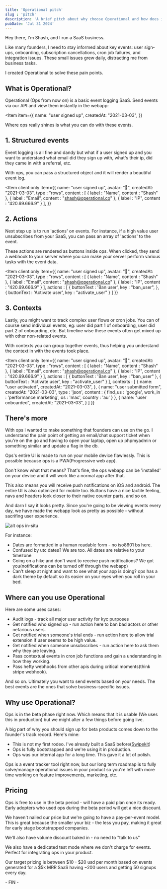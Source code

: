 ```yaml
---
title: 'Operational pitch'
slug : 'pitch'
description: 'A brief pitch about why choose Operational and how does it help your business'
pubDate: 'Jul 31 2024'
---
```



Hey there, I'm Shash, and I run a SaaS business.

Like many founders, I need to stay informed about key events: user sign-ups, onboarding, subscription cancellations, cron job failures, and integration issues. These small issues grew daily, distracting me from business tasks.

I created Operational to solve these pain points.

What is Operational?
--------------------

Operational (Ops from now on) is a basic event logging SaaS. Send events via our API and view them instantly in the webapp:

<Item 
  item={{
    name: "user signed up",
    createdAt: "2021-03-03",
  }}
></Item>

Where ops really shines is what you can do with these events.

1\. Structured events
---------------------

Event logging is all fine and dandy but what if a user signed up and you want to understand what email did they sign up with, what's their ip, did they came in with a referral, etc.

With ops, you can pass a structured object and it will render a beautiful event log.

<Item client:only 
  item={{
    name: "user signed up",
    avatar: "🙂",
    createdAt: "2021-03-03",
    type : "rows",
    content : [
      {
        label : "Name",
        content : "Shash"
      },
      {
        label : "Email",
        content : "shash@operational.co"
      },
      {
        label : "IP",
        content : "420.69.666.9"
      }
    ],
  }}
></Item>

2\. Actions
-----------

Next step up is to run 'actions' on events. For instance, if a high value user unsubscribes from your SaaS, you can pass an array of 'actions' to the event.

These actions are rendered as buttons inside ops. When clicked, they send a webhook to your server where you can make your server perform various tasks with the event data.

<Item client:only 
  item={{
    name: "user signed up",
    avatar: "🙂",
    createdAt: "2021-03-03",
    type : "rows",
    content : [
      {
        label : "Name",
        content : "Shash"
      },
      {
        label : "Email",
        content : "shash@operational.co"
      },
      {
        label : "IP",
        content : "420.69.666.9"
      }
    ],
    actions : [
      {
        buttonText : 'Ban user',
        key : "ban_user",
      },
      {
        buttonText : 'Activate user',
        key : "activate_user"
      }
    ]
  }}
></Item>

3\. Contexts
------------

Lastly, you might want to track complex user flows or cron jobs. You can of course send individual events, eg: user did part 1 of onboarding, user did part 2 of onboarding, etc. But timeline wise these events often get mixed up with other non-related events.

With contexts you can group together events, thus helping you understand the context in with the events took place.

<Item client:only 
  item={{
    name: "user signed up",
    avatar: "🙂",
    createdAt: "2021-03-03",
    type : "rows",
    content : [
      {
        label : "Name",
        content : "Shash"
      },
      {
        label : "Email",
        content : "shash@operational.co"
      },
      {
        label : "IP",
        content : "420.69.666.9"
      }
    ],
    actions : [
      {
        buttonText : 'Ban user',
        key : "ban_user"
      },
      {
        buttonText : 'Activate user',
        key : "activate_user"
      }
    ],
    contexts : [
      {
        name: "user activated",
        createdAt: "2021-03-03",
      },
      {
        name: "user submitted form",
        createdAt: "2021-03-03",
        type : 'json',
        content : {
          find_us : 'google',
          work_in : 'performance marketing',
          os : 'mac',
          country : 'au'
        }
      },
      {
        name: "user onboarded",
        createdAt: "2021-03-03",
      }
    ]
  }}
></Item>

There's more
------------

With ops I wanted to make something that founders can use on the go. I understand the pain point of getting an email/chat support ticket when you're on the go and having to open your laptop, open up phpmyadmin or something similar and update a flag in the db.

Ops's entire UI is made to run on your mobile device flawlessly. This is possible because ops is a PWA(Progressive web app).

Don't know what that means? That's fine, the ops webapp can be 'installed' on your device and it will work like a normal app after that.

This also means you will receive push notifications on iOS and android. The entire UI is also optimized for mobile too. Buttons have a nice tactile feeling, navs and headers look closer to their native counter parts, and so on.

And darn I say it looks pretty. Since you're going to be viewing events every day, we have made the webapp look as pretty as possible - without sacrifing user experience.

![alt ops in-situ](/images/pitch/ops_insitu.jpg)

For instance:

*   Dates are formatted in a human readable form - no iso8601 bs here.
*   Confused by utc dates? We are too. All dates are relative to your timezone
*   Going on a hike and don't want to receive push notifications? We got you(notifications can be turned off through the webapp)
*   Can't sleep at night and want to see what your app is doing? ops has a dark theme by default so its easier on your eyes when you roll in your bed.

Where can you use Operational
-----------------------------

Here are some uses cases:

*   Audit logs - track all major user activity for kyc purposes
*   Get notified who signed up - run action here to ban bad actors or other nefarious users.
*   Get notified when someone's trial ends - run action here to allow trial extension if user seems to be high value.
*   Get notified when someone unsubscribes - run action here to ask them why they are leaving.
*   Pass contextual events in cron job functions and gain a understanding in how they working.
*   Pass hefty webhooks from other apis during critical moments(think stripe webhook).

And so on. Ultimately you want to send events based on your needs. The best events are the ones that solve business-specific issues.

Why use Operational?
--------------------

Ops is in the beta phase right now. Which means that it is usable (We uses this in production) but we might alter a few things before going live.

A big part of why you should sign up for beta products comes down to the founder's track record. Here's mine:

*   This is not my first rodeo. I've already built a SaaS before([Swipekit](https://swipekit.app))
*   Ops is fully bootstrapped and we're using it in production.
*   Ops was our internal app for a long time. This gave it a lot of polish.

Ops is a event tracker tool right now, but our long term roadmap is to fully solve/manage operational issues in your product so you're left with more time working on feature improvements, marketing, etc.

Pricing
-------

Ops is free to use in the beta period - will have a paid plan once its ready. Early adopters who used ops during the beta period will get a nice discount.

We haven't nailed our price but we're going to have a pay-per-event model. This is great because the smaller your biz - the less you pay, making it great for early stage bootstrapped companies.

We'll also have volume discount baked in - no need to "talk to us"

We also have a dedicated test mode where we don't charge for events. Perfect for integrating ops in your product.

Our target pricing is between $10 - $20 usd per month based on events generated for a $5k MRR SaaS having ~200 users and getting 50 signups every day.

\- FIN -

